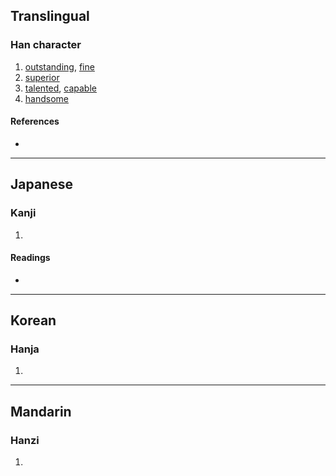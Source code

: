 {{character info/new}}
{{also|俊}}
==Translingual==

===Han character===
{{Han char|rn=9|rad=人|as=13|sn=15|four=|canj=OOGS|ids=⿰亻雋}}

# [[outstanding]], [[fine]]
# [[superior]]
# [[talented]], [[capable]]
# [[handsome]]

====References====
* {{Han ref|kx=0118.240|dkj=01175|dj=0251.080|hdz=10225.130|uh=5101|ud=20737}}

----

==Japanese==

===Kanji===
{{ja-kanji|grade=|rs=人13}}

# {{defn|lang=ja|sort=人13}}

====Readings====
* {{ja-readings|on=[[しゅん]] (shun)|kun=[[すぐれる]] (sugureru)}}

----

==Korean==

===Hanja===
{{ko-hanja|hangeul=[[준]]|rv=jun|mr=chun}}

# {{defn|lang=ko|sort=人13}}

----

==Mandarin==

===Hanzi===
{{cmn-hanzi|pin=[[jùn]] ([[jun4]])|wg=chün<sup>4</sup>}}

# {{defn|lang=cmn|sort=人13}}